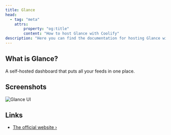 ```yaml
---
title: Glance
head:
  - tag: "meta"
    attrs:
        property: "og:title"
        content: "How to host Glance with Coolify"
description: "Here you can find the documentation for hosting Glance with Coolify."
---
```



<Badge text="One-click setup." variant="note" size="large" />

## What is Glance?

A self-hosted dashboard that puts all your feeds in one place.

## Screenshots

![Glance UI](https://raw.githubusercontent.com/glanceapp/glance/main/docs/images/readme-main-image.png)

## Links

- [The official website ›](https://github.com/glanceapp/glance)